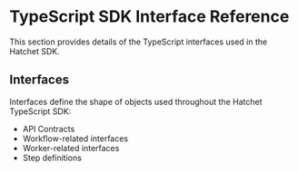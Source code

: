 # TypeScript SDK Interface Reference

This section provides details of the TypeScript interfaces used in the Hatchet SDK.

## Interfaces

Interfaces define the shape of objects used throughout the Hatchet TypeScript SDK:

- API Contracts
- Workflow-related interfaces
- Worker-related interfaces
- Step definitions
